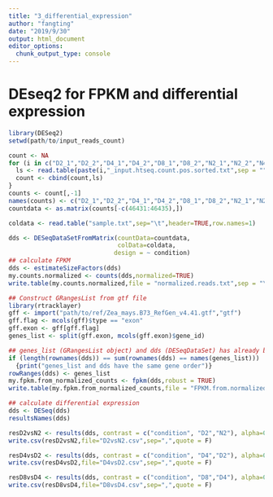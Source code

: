 ---
title: "3_differential_expression"
author: "fangting"
date: "2019/9/30"
output: html_document
editor_options: 
  chunk_output_type: console
---

# DEseq2 for FPKM and differential expression 

```{r,eval=FALSE}
library(DESeq2)
setwd(path/to/input_reads_count)

count <- NA
for (i in c("D2_1","D2_2","D4_1","D4_2","D8_1","D8_2","N2_1","N2_2","N4_1","N4_2","N8_1","N8_2")) {
  ls <- read.table(paste(i,"_input.htseq.count.pos.sorted.txt",sep = ""),header = F,stringsAsFactors = F,row.names = 1)
  count <- cbind(count,ls)
}
counts <- count[,-1]
names(counts) <- c("D2_1","D2_2","D4_1","D4_2","D8_1","D8_2","N2_1","N2_2","N4_1","N4_2","N8_1","N8_2") 
countdata <- as.matrix(counts[-c(46431:46435),])

coldata <- read.table("sample.txt",sep="\t",header=TRUE,row.names=1)

dds <- DESeqDataSetFromMatrix(countData=countdata,
                              colData=coldata,
                             design = ~ condition)
## calculate FPKM
dds <- estimateSizeFactors(dds) 
my.counts.normalized <- counts(dds,normalized=TRUE)
write.table(my.counts.normalized,file = "normalized.reads.txt",sep = "\t",quote = F)

## Construct GRangesList from gtf file
library(rtracklayer)
gff <- import("path/to/ref/Zea_mays.B73_RefGen_v4.41.gtf","gtf")
gff.flag <- mcols(gff)$type == "exon"
gff.exon <- gff[gff.flag]
genes_list <- split(gff.exon, mcols(gff.exon)$gene_id)

## genes_list (GRangesList object) and dds (DESeqDataSet) has already been ordered by name internally. Both have the same genes and same order.
if (length(rownames(dds)) == sum(rownames(dds) == names(genes_list)))
  {print("genes_list and dds have the same gene order")}
rowRanges(dds) <- genes_list
my.fpkm.from_normalized_counts <- fpkm(dds,robust = TRUE)
write.table(my.fpkm.from_normalized_counts,file = "FPKM.from.normalized.reads.txt",sep = "\t",quote = F)

## calculate differential expression
dds <- DESeq(dds)
resultsNames(dds)

resD2vsN2 <- results(dds, contrast = c("condition", "D2","N2"), alpha=0.05)
write.csv(resD2vsN2,file="D2vsN2.csv",sep=",",quote = F)

resD4vsD2 <- results(dds, contrast = c("condition", "D4","D2"), alpha=0.05)
write.csv(resD4vsD2,file="D4vsD2.csv",sep=",",quote = F)

resD8vsD4 <- results(dds, contrast = c("condition", "D8","D4"), alpha=0.05)
write.csv(resD8vsD4,file="D8vsD4.csv",sep=",",quote = F)
```


